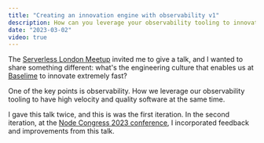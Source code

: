 ```yaml
---
title: "Creating an innovation engine with observability v1"
description: How can you leverage your observability tooling to innovate faster?
date: "2023-03-02"
video: true
---
```



The [Serverless London Meetup](https://www.meetup.com/serverless-london/) invited me to give a talk, and I wanted to share something different: what's the engineering culture that enables us at [Baselime](https://baselime.io) to innovate extremely fast?

One of the key points is observability. How we leverage our observability tooling to have high velocity and quality software at the same time.

I gave this talk twice, and this is was the first iteration. In the second iteration, at the [Node Congress 2023 conference](./creating-an-innovation-engine-with-observability-v2), I incorporated feedback and improvements from this talk. 

<BlogYoutubeVideo embed='v9_EAu-QQec'></BlogYoutubeVideo>
